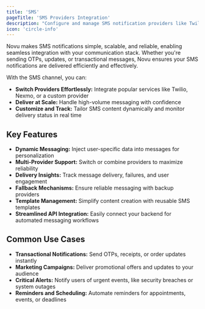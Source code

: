 ```yaml
---
title: 'SMS'
pageTitle: 'SMS Providers Integration'
description: "Configure and manage SMS notification providers like Twilio, Nexmo, and others with Novu's notification infrastructure."
icon: 'circle-info'
---
```


Novu makes SMS notifications simple, scalable, and reliable, enabling seamless integration with your communication stack. Whether you're sending OTPs, updates, or transactional messages, Novu ensures your SMS notifications are delivered efficiently and effectively.

With the SMS channel, you can:

- **Switch Providers Effortlessly:** Integrate popular services like Twilio, Nexmo, or a custom provider
- **Deliver at Scale:** Handle high-volume messaging with confidence
- **Customize and Track:** Tailor SMS content dynamically and monitor delivery status in real time

## Key Features

- **Dynamic Messaging:** Inject user-specific data into messages for personalization
- **Multi-Provider Support:** Switch or combine providers to maximize reliability
- **Delivery Insights:** Track message delivery, failures, and user engagement
- **Fallback Mechanisms:** Ensure reliable messaging with backup providers
- **Template Management:** Simplify content creation with reusable SMS templates
- **Streamlined API Integration:** Easily connect your backend for automated messaging workflows

## Common Use Cases

- **Transactional Notifications:** Send OTPs, receipts, or order updates instantly
- **Marketing Campaigns:** Deliver promotional offers and updates to your audience
- **Critical Alerts:** Notify users of urgent events, like security breaches or system outages
- **Reminders and Scheduling:** Automate reminders for appointments, events, or deadlines
